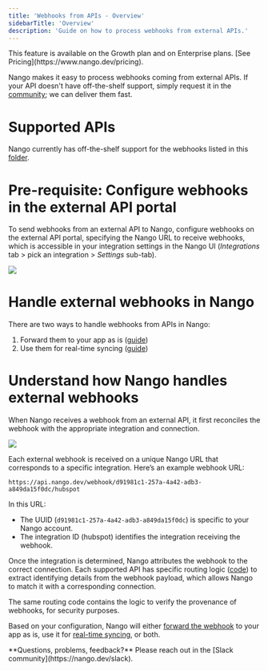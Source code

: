 ```yaml
---
title: 'Webhooks from APIs - Overview'
sidebarTitle: 'Overview'
description: 'Guide on how to process webhooks from external APIs.'
---
```


<Info>
This feature is available on the Growth plan and on Enterprise plans. [See Pricing](https://www.nango.dev/pricing).
</Info>

Nango makes it easy to process webhooks coming from external APIs. If your API doesn't have off-the-shelf support, simply request it in the [community](https://nango.dev/slack); we can deliver them fast.

# Supported APIs

Nango currently has off-the-shelf support for the webhooks listed in this [folder](https://github.com/NangoHQ/nango/tree/master/packages/server/lib/webhook).

# Pre-requisite: Configure webhooks in the external API portal

To send webhooks from an external API to Nango, configure webhooks on the external API portal, specifying the Nango URL to receive webhooks, which is accessible in your integration settings in the Nango UI (_Integrations_ tab > pick an integration > _Settings_ sub-tab).

<Frame caption="Where to find the URL to receive external webhooks for a given integration.">
  <img src="/images/configure-webhooks-in-external-api-portal.png" />
</Frame>

# Handle external webhooks in Nango

There are two ways to handle webhooks from APIs in Nango: 
1. Forward them to your app as is ([guide](/guides/webhooks/webhooks-from-apis/webhook-forwarding))
2. Use them for real-time syncing ([guide](/guides/webhooks/webhooks-from-apis/real-time-syncing-with-webhooks))

# Understand how Nango handles external webhooks

When Nango receives a webhook from an external API, it first reconciles the webhook with the appropriate integration and connection.

<Frame caption="How Nango routes webhooks from external APIs.">
  <img src="/images/diagrams/external-webhook-routing.png" />
</Frame>

Each external webhook is received on a unique Nango URL that corresponds to a specific integration. Here’s an example webhook URL:
```
https://api.nango.dev/webhook/d91981c1-257a-4a42-adb3-a849da15f0dc/hubspot
```

In this URL:
- The UUID (`d91981c1-257a-4a42-adb3-a849da15f0dc`) is specific to your Nango account.
- The integration ID (hubspot) identifies the integration receiving the webhook.

Once the integration is determined, Nango attributes the webhook to the correct connection. Each supported API has specific routing logic ([code](https://github.com/NangoHQ/nango/tree/master/packages/server/lib/webhook)) to extract identifying details from the webhook payload, which allows Nango to match it with a corresponding connection.

The same routing code contains the logic to verify the provenance of webhooks, for security purposes. 

Based on your configuration, Nango will either [forward the webhook](/guides/webhooks/webhooks-from-apis/webhook-forwarding) to your app as is, use it for [real-time syncing](/guides/webhooks/webhooks-from-apis/real-time-syncing-with-webhooks), or both. 

<Tip>
**Questions, problems, feedback?** Please reach out in the [Slack community](https://nango.dev/slack).
</Tip>